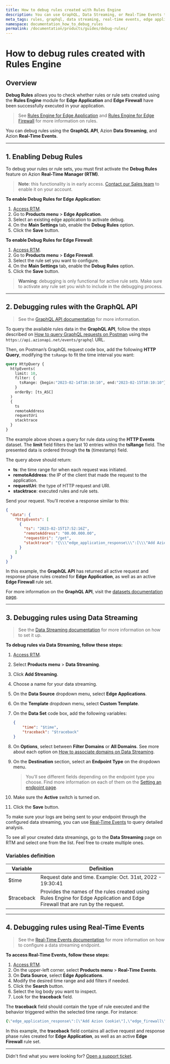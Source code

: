 ```yaml
---
title: How to debug rules created with Rules Engine
description: You can use GraphQL, Data Streaming, or Real-Time Events to debug any rule or rule set created using Rules Engine for Edge Application or Edge Firewall.
meta_tags: rules, graphql, data streaming, real-time events, edge application, edge firewall, rules engine
namespace: documentation_how_to_debug_rules
permalink: /documentation/products/guides/debug-rules/
---
```


# How to debug rules created with Rules Engine

## Overview

**Debug Rules** allows you to check whether rules or rule sets created using the **Rules Engine** module for **Edge Application** and **Edge Firewall** have been successfully executed in your application.

> See [Rules Engine for Edge Application](/en/documentation/products/edge-application/rules-engine/) and [Rules Engine for Edge Firewall](/en/documentation/products/edge-firewall/rules-engine) for more information on rules.

You can debug rules using the **GraphQL API**, Azion **Data Streaming**, and Azion **Real-Time Events**.

---

## 1. Enabling Debug Rules

To debug your rules or rule sets, you must first activate the **Debug Rules** feature on Azion **Real-Time Manager (RTM)**.

> **Note**: this functionality is in early access. [Contact our Sales team](https://www.azion.com/en/contact-sales/) to enable it on your account.

**To enable Debug Rules for Edge Application**:

1. [Access RTM](https://manager.azion.com/).
2. Go to **Products menu** > **Edge Application**.
3. Select an existing edge application to activate debug.
4. On the **Main Settings** tab, enable the **Debug Rules** option.
5. Click the **Save** button.

**To enable Debug Rules for Edge Firewall**:

1. [Access RTM](https://manager.azion.com/).
2. Go to **Products menu** > **Edge Firewall**.
3. Select the rule set you want to configure.
4. On the **Main Settings** tab, enable the **Debug Rules** option.
5. Click the **Save** button.

> **Warning**: debugging is only functional for active rule sets. Make sure to activate any rule set you wish to include in the debugging process.

---

## 2. Debugging rules with the GraphQL API

> See the [GraphQL API documentation](/en/documentation/products/graphql-api-overview) for more information.

To query the available rules data in the **GraphQL API**, follow the steps described on [How to query GraphQL requests on Postman](https://www.azion.com/en/documentation/products/guides/query-graphql-postman/) using the `https://api.azionapi.net/events/graphql` URL.

Then, on Postman’s GraphQL request code box, add the following **HTTP Query**, modifying the `tsRange` to fit the time interval you want:

```graphql
query HttpQuery {
  httpEvents(
    limit: 10,
    filter: {
      tsRange: {begin:"2023-02-14T10:10:10", end:"2023-02-15T10:10:10"}
    }
    orderBy: [ts_ASC]
  ) 
  {
    ts
    remoteAddress
    requestUri
    stacktrace
  }
}
```

The example above shows a query for rule data using the **HTTP Events** dataset. The **limit** field filters the last 10 entries within the **tsRange** field. The presented data is ordered through the **ts** (timestamp) field.

The query above should return:

- **ts**: the time range for when each request was initiated.
- **remoteAddress**: the IP of the client that made the request to the application.
- **requestUri**: the type of HTTP request and URI.
- **stacktrace**: executed rules and rule sets.

Send your request. You’ll receive a response similar to this:

```json
{
  "data": {
    "httpEvents": [
      {
        "ts": "2023-02-15T17:52:16Z",
        "remoteAddress": "00.00.000.00",
        "requestUri": "/get",
        "stacktrace": "{\\\"edge_application_response\\\":[\\\"Add Azion Cookie\\\"],\\\"edge_firewall\\\":[\\\"Set WAF\\\",\\\"Rate-Limit Root\\\"],\\\"edge_application_request\\\":[\\\"Default Rule\\\",\\\"Test Send Cert to Origin 1\\\",\\\"Test Send Cert to Origin 2\\\"]}"
      }
    ]
  }
}
```

In this example, the **GraphQL API** has returned all active request and response phase rules created for **Edge Application**, as well as an active **Edge Firewall** rule set.

For more information on the **GraphQL API**, visit the [datasets documentation page](/en/documentation/products/graphql-api-features/#queries-datasets).

---

## 3. Debugging rules using Data Streaming

> See the [Data Streaming documentation](/en/documentation/products/data-streaming/) for more information on how to set it up.

**To debug rules via Data Streaming, follow these steps:**

1. [Access RTM](https://manager.azion.com/).
2. Select **Products menu** > **Data Streaming**.
3. Click **Add Streaming**.
4. Choose a name for your data streaming.
5. On the **Data Source** dropdown menu, select **Edge Applications**.
6. On the **Template** dropdown menu, select **Custom Template**.
7. On the **Data Set** code box, add the following variables:

    ```json
    {
        "time": "$time",
        "traceback": "$traceback"
    }
    ```

8. On **Options**, select between **Filter Domains** or **All Domains**. See more about each option on [How to associate domains on Data Streaming](/en/documentation/products/guides/data-streaming-associate-domains/).
9. On the **Destination** section, select an **Endpoint Type** on the dropdown menu.

    > You'll see different fields depending on the endpoint type you choose. Find more information on each of them on the [Setting an endpoint page](/en/documentation/products/data-streaming/#setting-endpoint).

10. Make sure the **Active** switch is turned on.
11. Click the **Save** button.

To make sure your logs are being sent to your endpoint through the configured data streaming, you can use [Real-Time Events](/en/documentation/products/real-time-events/) to query detailed analysis.

To see all your created data streamings, go to the **Data Streaming** page on RTM and select one from the list. Feel free to create multiple ones.

### Variables definition

| Variable | Definition |
| --- | --- |
| $time | Request date and time. Example: Oct. 31st, 2022 - 19:30:41 |
| $traceback | Provides the names of the rules created using Rules Engine for Edge Application and Edge Firewall that are run by the request. |

---

## 4. Debugging rules using Real-Time Events

> See the [Real-Time Events documentation](/en/documentation/products/real-time-events/) for more information on how to configure a data streaming endpoint.

**To access Real-Time Events, follow these steps:**

1. [Access RTM](https://manager.azion.com/).
2. On the upper-left corner, select **Products menu** > **Real-Time Events**.
3. On **Data Source**, select **Edge Applications**.
4. Modify the desired time range and add filters if needed.
5. Click the **Search** button.
6. Select the log body you want to inspect.
7. Look for the **traceback** field.

The **traceback** field should contain the type of rule executed and the behavior triggered within the selected time range. For instance:

```yaml
{\"edge_application_response\":[\"Add Azion Cookie\"],\"edge_firewall\":[\"Set WAF\",\"Rate-Limit Root\"],\"edge_application_request\":[\"Default Rule\",\"Test Send Cert to Origin 1\",\"Test Send Cert to Origin 2\"]}
```

In this example, the **traceback** field contains all active request and response phase rules created for **Edge Application**, as well as an active **Edge Firewall** rule set.

---

Didn't find what you were looking for? [Open a support ticket](https://tickets.azion.com/).
